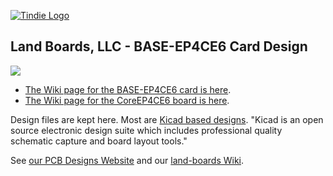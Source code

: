 <a href="https://www.tindie.com/store/land_boards/" >
<img src="http://land-boards.com/blwiki/images/e/eb/Tindie-larges-v2.png" alt="Tindie Logo">
</img></a>

== Land Boards, LLC - BASE-EP4CE6 Card Design ==

<img src="http://land-boards.com/blwiki/images/0/0a/BASE-EP4CE6-800pxV-197.jpg"></img>

* [http://land-boards.com/blwiki/index.php?title=LED-32 The Wiki page for the BASE-EP4CE6 card is here].
* [http://land-boards.com/blwiki/index.php?title=EP4CE6E22C8N_FPGA_Board The Wiki page for the CoreEP4CE6 board is here].

Design files are kept here. Most are [http://www.kicad-pcb.org/display/KICAD/KiCad+EDA+Software+Suite/ Kicad based designs].
"Kicad is an open source electronic design suite which includes professional quality schematic capture and board layout tools."

See [http://land-boards.com/content/ our PCB Designs Website] and our [http://land-boards.com/blwiki/ land-boards Wiki].


